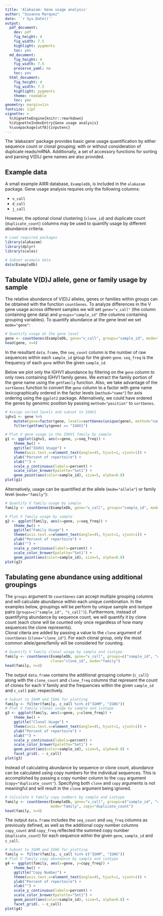 ```yaml
---
title: 'Alakazam: Gene usage analysis'
author: "Susanna Marquez"
date: '`r Sys.Date()`'
output:
  pdf_document:
    dev: pdf
    fig_height: 4
    fig_width: 7.5
    highlight: pygments
    toc: yes
  md_document:
    fig_height: 4
    fig_width: 7.5
    preserve_yaml: no
    toc: yes
  html_document:
    fig_height: 4
    fig_width: 7.5
    highlight: pygments
    theme: readable
    toc: yes
geometry: margin=1in
fontsize: 11pt
vignette: >
  %\VignetteEngine{knitr::rmarkdown}
  %\VignetteIndexEntry{Gene usage analysis}
  %\usepackage[utf8]{inputenc}
---
```


The 'alakazam' package provides basic gene usage quantification by either sequence count 
or clonal grouping; with or without consideration of duplicate reads/mRNA. Additionally, 
a set of accessory functions for sorting and parsing V(D)J gene names 
are also provided.

## Example data

A small example AIRR database, `ExampleDb`, is included in the `alakazam` package. 
Gene usage analysis requires only the following columns:

* `v_call`
* `d_call`
* `j_call`

However, the optional clonal clustering (`clone_id`) and duplicate count (`duplicate_count`) 
columns may be used to quantify usage by different abundance criteria.

```r
# Load required packages
library(alakazam)
library(dplyr)
library(scales)

# Subset example data
data(ExampleDb)
```

## Tabulate V(D)J allele, gene or family usage by sample

The relative abundance of V(D)J alleles, genes or families within groups can be obtained 
with the function `countGenes`. To analyze differences in the V gene usage across 
different samples we will set `gene="v_call"` (the column containing gene data) and 
`groups="sample_id"` (the columns containing grouping variables). To quantify abundance at
the gene level we set `mode="gene"`:

```r
# Quantify usage at the gene level
gene <- countGenes(ExampleDb, gene="v_call", groups="sample_id", mode="gene")
head(gene, n=4)
```

In the resultant `data.frame`, the `seq_count` column is the number of raw sequences within each `sample_id` 
group for the given `gene`. `seq_freq` is the frequency of each `gene` within the given `sample_id`.

Below we plot only the IGHV1 abundance by filtering on the `gene` column to only rows 
containing IGHV1 family genes. We extract the family portion of the gene name using the 
`getFamily` function. Also, we take advantage of the `sortGenes` function to convert the 
`gene` column to a factor with gene name lexicographically ordered in the factor levels 
(`method="name"`) for axis ordering using the `ggplot2` package. Alternatively, we could have 
ordered the genes by genomic position by passing `method="position"` to `sortGenes`.

```r
# Assign sorted levels and subset to IGHV1
ighv1 <- gene %>%
    mutate(gene=factor(gene, levels=sortGenes(unique(gene), method="name"))) %>%
    filter(getFamily(gene) == "IGHV1")

# Plot V gene usage in the IGHV1 family by sample
g1 <- ggplot(ighv1, aes(x=gene, y=seq_freq)) +
    theme_bw() +
    ggtitle("IGHV1 Usage") +
    theme(axis.text.x=element_text(angle=45, hjust=1, vjust=1)) +
    ylab("Percent of repertoire") +
    xlab("") +
    scale_y_continuous(labels=percent) +
    scale_color_brewer(palette="Set1") +
    geom_point(aes(color=sample_id), size=5, alpha=0.8)
plot(g1)
```

Alternatively, usage can be quantified at the allele (`mode="allele"`) or 
family level (`mode="family"`):

```r
# Quantify V family usage by sample
family <- countGenes(ExampleDb, gene="v_call", groups="sample_id", mode="family")

# Plot V family usage by sample
g2 <- ggplot(family, aes(x=gene, y=seq_freq)) +
    theme_bw() +
    ggtitle("Family Usage") +
    theme(axis.text.x=element_text(angle=45, hjust=1, vjust=1)) +
    ylab("Percent of repertoire") +
    xlab("") +
    scale_y_continuous(labels=percent) +
    scale_color_brewer(palette="Set1") +
    geom_point(aes(color=sample_id), size=5, alpha=0.8)
plot(g2)
```


## Tabulating gene abundance using additional groupings

The `groups` argument to `countGenes` can accept multiple grouping columns and
will calculate abundance within each unique combination. In the examples below,
groupings will be perform by unique sample and isotype pairs 
(`groups=c("sample_id", "c_call")`). Furthermore, instead of quantifying abundance
by sequence count, we will quantify it by clone count (each clone will
be counted only once regardless of how many sequences the clone represents).  
Clonal citeria are added by passing a value to the `clone` argument of `countGenes`
(`clone="clone_id"`). For each clonal group, only the most common allele/gene/family will
be considered for counting.

```r
# Quantify V family clonal usage by sample and isotype
family <- countGenes(ExampleDb, gene="v_call", groups=c("sample_id", "c_call"), 
                     clone="clone_id", mode="family")
head(family, n=4)
```

The output `data.frame` contains the additional grouping column (`c_call`) along with the 
`clone_count` and `clone_freq` columns that represent the count of clones for each V family 
and the frequencies within the given `sample_id` and `c_call` pair, respectively.

```r
# Subset to IGHM and IGHG for plotting
family <- filter(family, c_call %in% c("IGHM", "IGHG"))
# Plot V family clonal usage by sample and isotype
g3 <- ggplot(family, aes(x=gene, y=clone_freq)) +
    theme_bw() +
    ggtitle("Clonal Usage") +
    theme(axis.text.x=element_text(angle=45, hjust=1, vjust=1)) +
    ylab("Percent of repertoire") +
    xlab("") +
    scale_y_continuous(labels=percent) +
    scale_color_brewer(palette="Set1") +
    geom_point(aes(color=sample_id), size=5, alpha=0.8) +
    facet_grid(. ~ c_call)
plot(g3)
```

Instead of calculating abundance by sequence or clone count, abundance can be calculated
using copy numbers for the individual sequences.  This is accomplished by passing
a copy number column to the `copy` argument (`copy="duplicate_count"`). Specifying both
`clone` and `copy` arguments is not meaningful and will result in the `clone` argument
being ignored.

```r
# Calculate V family copy numbers by sample and isotype
family <- countGenes(ExampleDb, gene="v_call", groups=c("sample_id", "c_call"), 
                     mode="family", copy="duplicate_count")
head(family, n=4)
```

The output `data.frame` includes the `seq_count` and `seq_freq` columns as previously defined, 
as well as the additional copy number columns `copy_count` and `copy_freq` reflected the summed 
copy number (`duplicate_count`) for each sequence within the given `gene`, `sample_id` and `c_call`.

```r
# Subset to IGHM and IGHG for plotting
family <- filter(family, c_call %in% c("IGHM", "IGHG"))
# Plot V family copy abundance by sample and isotype
g4 <- ggplot(family, aes(x=gene, y=copy_freq)) +
    theme_bw() +
    ggtitle("Copy Number") +
    theme(axis.text.x=element_text(angle=45, hjust=1, vjust=1)) +
    ylab("Percent of repertoire") +
    xlab("") +
    scale_y_continuous(labels=percent) +
    scale_color_brewer(palette="Set1") +
    geom_point(aes(color=sample_id), size=5, alpha=0.8) +
    facet_grid(. ~ c_call)
plot(g4)
```
